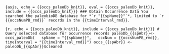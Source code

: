 ```{asis, echo = {{occs_paleoDb_knit}}, eval = {{occs_paleoDb_knit}}, include = {{occs_paleoDb_knit}}}
### Obtain Occurrence Data
You searched the paleobioDB database for *`r "{{spName}}"`*, limited to `r {{occsNumPB_rmd}}` records in the {{timeInterval_rmd}}. 
```

```{r, echo = {{occs_paleoDb_knit}}, include = {{occs_paleoDb_knit}}}
# Query selected database for occurrence records
paleoDb_{{spAbr}}<-occs_paleoDb(
  spName = "{{spName}}",
  occNum = {{occsNumPB_rmd}},
  timeInterval = "{{timeInterval_rmd}}")
occs_{{spAbr}} <- paleoDb_{{spAbr}}$cleaned
```
